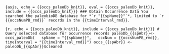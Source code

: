 ```{asis, echo = {{occs_paleoDb_knit}}, eval = {{occs_paleoDb_knit}}, include = {{occs_paleoDb_knit}}}
### Obtain Occurrence Data
You searched the paleobioDB database for *`r "{{spName}}"`*, limited to `r {{occsNumPB_rmd}}` records in the {{timeInterval_rmd}}. 
```

```{r, echo = {{occs_paleoDb_knit}}, include = {{occs_paleoDb_knit}}}
# Query selected database for occurrence records
paleoDb_{{spAbr}}<-occs_paleoDb(
  spName = "{{spName}}",
  occNum = {{occsNumPB_rmd}},
  timeInterval = "{{timeInterval_rmd}}")
occs_{{spAbr}} <- paleoDb_{{spAbr}}$cleaned
```
